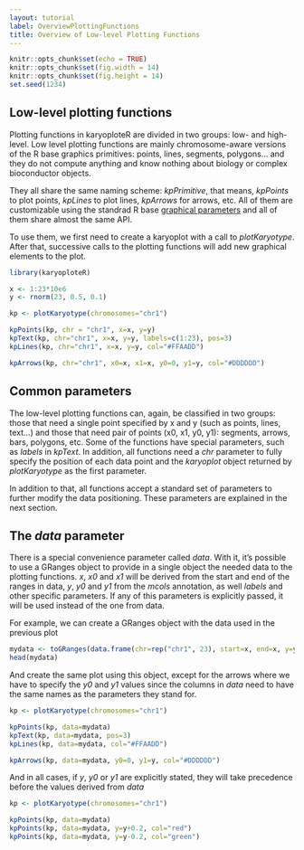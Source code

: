 ```yaml
---
layout: tutorial
label: OverviewPlottingFunctions
title: Overview of Low-level Plotting Functions
---
```



```r
knitr::opts_chunk$set(echo = TRUE)
knitr::opts_chunk$set(fig.width = 14)
knitr::opts_chunk$set(fig.height = 14)
set.seed(1234)
```

## Low-level plotting functions

Plotting functions in karyoploteR are divided in two groups: low- and high-level.
Low level plotting functions are mainly chromosome-aware versions of the R base
graphics primitives: points, lines, segments, polygons... and they do not compute
anything and know nothing about biology or complex bioconductor objects.

They all share the same naming scheme: _kpPrimitive_, that means, _kpPoints_ to 
plot points, _kpLines_ to plot lines, _kpArrows_ for arrows, etc. All of them
are customizable using the standrad R base [graphical parameters](https://www.rdocumentation.org/packages/graphics/versions/3.4.0/topics/par)
and all of them share almost the same API.

To use them, we first need to create a karyoplot with a call to _plotKaryotype_.
After that, successive calls to the plotting functions will add new graphical 
elements to the plot.

```r

library(karyoploteR)

x <- 1:23*10e6
y <- rnorm(23, 0.5, 0.1)

kp <- plotKaryotype(chromosomes="chr1")

kpPoints(kp, chr = "chr1", x=x, y=y)
kpText(kp, chr="chr1", x=x, y=y, labels=c(1:23), pos=3)
kpLines(kp, chr="chr1", x=x, y=y, col="#FFAADD")

kpArrows(kp, chr="chr1", x0=x, x1=x, y0=0, y1=y, col="#DDDDDD")

```

## Common parameters

The low-level plotting functions can, again, be classified in two groups: those 
that need a single point specified by x and y (such as points, lines, text...) 
and those that need pair of points (x0, x1, y0, y1): segments, arrows, bars,
polygons, etc. Some of the functions have special parameters, such as _labels_
in _kpText_. In addition, all functions need a _chr_ parameter to fully specify
the position of each data point and the _karyoplot_ object returned by _plotKaryotype_
as the first parameter. 

In addition to that, all functions accept a standard set of parameters to 
further modify the data positioning. These parameters are explained in the next section.

## The _data_ parameter

There is a special convenience parameter called _data_. With it, it's possible 
to use a GRanges object to provide in a single object the needed data to the 
plotting functions. _x_, _x0_ and _x1_ will be derived from the start and end
of the ranges in data, _y_, _y0_ and _y1_ from the _mcols_ annotation, as well
_labels_ and other specific parameters. If any of this parameters is explicitly 
passed, it will be used instead of the one from data.

For example, we can create a GRanges object with the data used in the previous plot

```r

mydata <- toGRanges(data.frame(chr=rep("chr1", 23), start=x, end=x, y=y))
head(mydata)

```

And create the same plot using this object, except for the arrows where we have 
to specify the _y0_ and _y1_ values since the columns in _data_ need to have the
same names as the parameters they stand for.

```r

kp <- plotKaryotype(chromosomes="chr1")

kpPoints(kp, data=mydata)
kpText(kp, data=mydata, pos=3)
kpLines(kp, data=mydata, col="#FFAADD")

kpArrows(kp, data=mydata, y0=0, y1=y, col="#DDDDDD")

```

And in all cases, if _y_, _y0_ or _y1_ are explicitly stated, they will take 
precedence before the values derived from _data_

```r

kp <- plotKaryotype(chromosomes="chr1")

kpPoints(kp, data=mydata)
kpPoints(kp, data=mydata, y=y+0.2, col="red")
kpPoints(kp, data=mydata, y=y-0.2, col="green")

```


